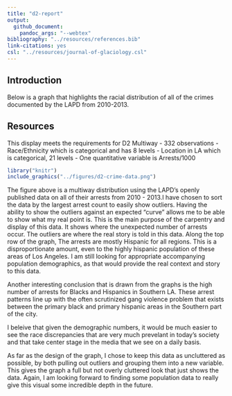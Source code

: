 ```yaml
---
title: "d2-report"
output: 
  github_document:
    pandoc_args: "--webtex"
bibliography: "../resources/references.bib"
link-citations: yes
csl: "../resources/journal-of-glaciology.csl"
---
```


## Introduction

Below is a graph that highlights the racial distribution of all of the crimes documented by the LAPD from 2010-2013. 

## Resources
This display meets the requirements for D2 Multiway
- 332 observations
- Race/Ethnicity which is categorical and has 8 levels
- Location in LA which is categorical, 21 levels
- One quantitative variable is Arrests/1000



```r
library("knitr")
include_graphics("../figures/d2-crime-data.png")
```

The figure above is a multiway distribution using the LAPD's openly published data on all of their arrests from 2010 - 2013.I have chosen to sort the data by the largest arrest count to easily show outliers. Having the ability to show the outliers against an expected "curve" allows me to be able to show what my real point is. This is the main purpose of the carpentry and display of this data. It shows where the unexpected number of arrests occur. The outliers are where the real story is told in this data. Along the top row of the graph, The arrests are mostly Hispanic for all regions. This is a disproportionate amount, even to the highly hispanic population of these areas of Los Angeles. I am still looking for appropriate accompanying population demographics, as that would provide the real context and story to this data.

Another interesting conclusion that is drawn from the graphs is the high number of arrests for Blacks and Hispanics in Southern LA. These arrest patterns line up with the often scrutinized gang violence problem that exists between the primary black and primary hispanic areas in the Southern part of the city.

I beleive that given the demographic numbers, it would be much easier to see the race discrepancies that are very much prevelant in today's society and that take center stage in the media that we see on a daily basis.

As far as the design of the graph, I chose to keep this data as uncluttered as possible, by both pulling out outliers and grouping them into a new variable. This gives the graph a full but not overly cluttered look that just shows the data. Again, I am looking forward to finding some population data to really give this visual some incredible depth in the future.


